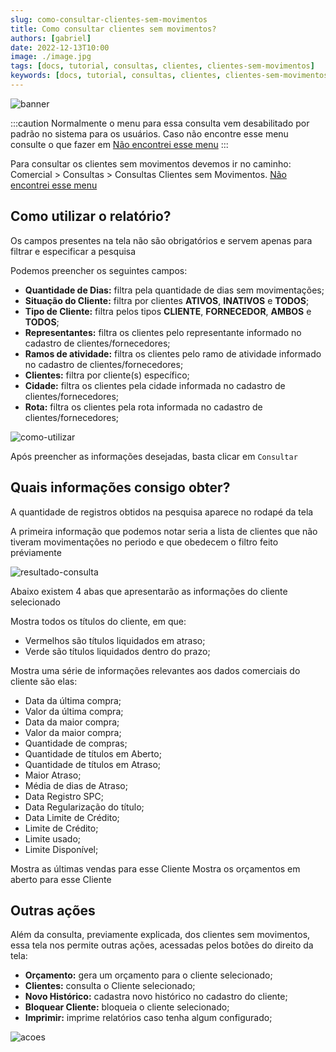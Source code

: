 ```yaml
---
slug: como-consultar-clientes-sem-movimentos
title: Como consultar clientes sem movimentos?
authors: [gabriel]
date: 2022-12-13T10:00
image: ./image.jpg
tags: [docs, tutorial, consultas, clientes, clientes-sem-movimentos]
keywords: [docs, tutorial, consultas, clientes, clientes-sem-movimentos]
---
```



![banner](./image.jpg)

:::caution
Normalmente o menu para essa consulta vem desabilitado por padrão no sistema para os usuários. Caso não encontre esse menu consulte o que fazer em [Não encontrei esse menu](/docs/intro/comecando#não-encontrei-o-menu-desejado)
:::

Para consultar os clientes sem movimentos devemos ir no caminho: <br/><highlight bgColor="#54638c">Comercial > Consultas > Consultas Clientes sem Movimentos</highlight>. [Não encontrei esse menu](/docs/intro/comecando#não-encontrei-o-menu-desejado)

## Como utilizar o relatório?

Os campos presentes na tela não são obrigatórios e servem apenas para filtrar e especificar a pesquisa

Podemos preencher os seguintes campos:

- **Quantidade de Dias:** filtra pela quantidade de dias sem movimentações;
- **Situação do Cliente:** filtra por clientes **ATIVOS**, **INATIVOS** e **TODOS**;
- **Tipo de Cliente:** filtra pelos tipos **CLIENTE**, **FORNECEDOR**, **AMBOS** e **TODOS**;
- **Representantes:** filtra os clientes pelo representante informado no cadastro de clientes/fornecedores;
- **Ramos de atividade:** filtra os clientes pelo ramo de atividade informado no cadastro de clientes/fornecedores;
- **Clientes:** filtra por cliente(s) específico;
- **Cidade:** filtra os clientes pela cidade informada no cadastro de clientes/fornecedores;
- **Rota:** filtra os clientes pela rota informada no cadastro de clientes/fornecedores;

![como-utilizar](./img/como-utilizar.png)

Após preencher as informações desejadas, basta clicar em `Consultar`

## Quais informações consigo obter?

A quantidade de registros obtidos na pesquisa aparece no rodapé da tela

A primeira informação que podemos notar seria a lista de clientes que não tiveram movimentações no periodo e que obedecem o filtro feito préviamente

![resultado-consulta](./img/resultado-consulta.png)

Abaixo existem 4 abas que apresentarão as informações do cliente selecionado

<Tabs>
  <TabItem value="ficha-financeira" label="Ficha Financeira">
    Mostra todos os títulos do cliente, em que:
    <ul>
      <li>
        <colorText color="#f24f46">Vermelhos</colorText> são títulos liquidados
        em atraso;
      </li>
      <li>
        <colorText color="#87db7b">Verde</colorText> são títulos liquidados
        dentro do prazo;
      </li>
    </ul>
  </TabItem>
  <TabItem value="resumo-comercial" label="Resumo Comercial">
    Mostra uma série de informações relevantes aos dados comerciais do cliente
    são elas:
    <ul>
      <li>Data da última compra;</li>
      <li>Valor da última compra;</li>
      <li>Data da maior compra;</li>
      <li>Valor da maior compra;</li>
      <li>Quantidade de compras;</li>
      <li>Quantidade de títulos em Aberto;</li>
      <li>Quantidade de títulos em Atraso;</li>
      <li>Maior Atraso;</li>
      <li>Média de dias de Atraso;</li>
      <li>Data Registro SPC;</li>
      <li>Data Regularização do título;</li>
      <li>Data Limite de Crédito;</li>
      <li>Limite de Crédito;</li>
      <li>Limite usado;</li>
      <li>Limite Disponível;</li>
    </ul>
  </TabItem>
  <TabItem value="ultimas-vendas" label="Últimas Vendas">
    Mostra as últimas vendas para esse Cliente
  </TabItem>
  <TabItem value="orcamento-abertos" label="Orçamentos Abertos">
    Mostra os orçamentos em aberto para esse Cliente
  </TabItem>
</Tabs>

## Outras ações

Além da consulta, previamente explicada, dos clientes sem movimentos, essa tela nos permite outras ações, acessadas pelos botões do direito da tela:

- **Orçamento:** gera um orçamento para o cliente selecionado;
- **Clientes:** consulta o Cliente selecionado;
- **Novo Histórico:** cadastra novo histórico no cadastro do cliente;
- **Bloquear Cliente:** bloqueia o cliente selecionado;
- **Imprimir:** imprime relatórios caso tenha algum configurado;

![acoes](./img/acoes.png)
